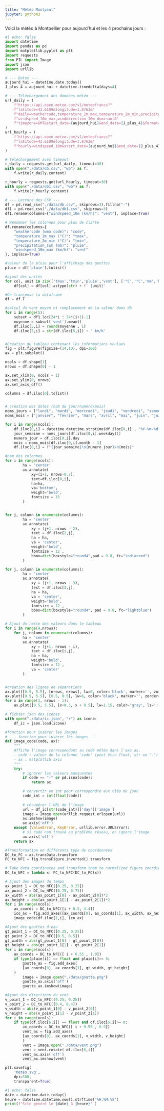 ```yaml
---
title: "Météo Montpeul"
jupyter: python3
---
```


Voici la météo à Montpellier pour aujourd'hui et les 4 prochains jours :

```python
#| echo: false
import datetime
import pandas as pd
import matplotlib.pyplot as plt
import requests
from PIL import Image
import json
import urllib

# --- Dates ---
aujourd_hui = datetime.date.today()
J_plus_4 = aujourd_hui + datetime.timedelta(days=4)

# --- Téléchargement des données météo ---
url_daily = (
    f"https://api.open-meteo.com/v1/meteofrance?"
    f"latitude=43.6109&longitude=3.8763&"
    f"daily=weathercode,temperature_2m_max,temperature_2m_min,precipitation_sum,"
    f"windspeed_10m_max,winddirection_10m_dominant&"
    f"timezone=GMT&start_date={aujourd_hui}&end_date={J_plus_4}&format=csv"
)
url_hourly = (
    f"https://api.open-meteo.com/v1/meteofrance?"
    f"latitude=43.6109&longitude=3.8763&"
    f"hourly=windspeed_10m&start_date={aujourd_hui}&end_date={J_plus_4}&format=csv"
)

# Téléchargement avec timeout
r_daily = requests.get(url_daily, timeout=30)
with open("./data/db.csv", "wb") as f:
    f.write(r_daily.content)

r_hourly = requests.get(url_hourly, timeout=30)
with open("./data/db1.csv", "wb") as f:
    f.write(r_hourly.content)

# --- Lecture des CSV ---
df = pd.read_csv("./data/db.csv", skiprows=3).fillna("-")
df1 = pd.read_csv("./data/db1.csv", skiprows=3)
df1.rename(columns={"windspeed_10m (km/h)": "vent"}, inplace=True)

# Renommer les colonnes pour plus de clarté
df.rename(columns={
    "weathercode (wmo code)": "code",
    "temperature_2m_max (°C)": "tmax",
    "temperature_2m_min (°C)": "tmin",
    "precipitation_sum (mm)": "pluie",
    "windspeed_10m_max (km/h)": "vent"
}, inplace=True)

#valeur de la pluie pour l'affichage des gouttes
pluie = df['pluie'].tolist()

#ajout des unités
for col, unit in zip(['tmax','tmin','pluie','vent'], ['°C','°C','mm','km/h']):
    df[col] = df[col].astype(str) + f' {unit}'

#On transpose la dataframe
df = df.T

#calcul du vent moyen et remplacement de la valeur dans db
for i in range(5):
    subset = df1.loc[24*i : 24*(i+1)-1]
    moyenne = subset['vent'].mean()
    df.iloc[5,i] = round(moyenne , 1)
    df.iloc[5,i] = str(df.iloc[5,i]) + ' km/h'


#Création du tableau contenant les informations voulues
fig = plt.figure(figsize=(14,10), dpi=300)
ax = plt.subplot()

ncols = df.shape[1]
nrows = df.shape[0] - 1

ax.set_xlim(0, ncols + 1)
ax.set_ylim(0, nrows)
ax.set_axis_off()

columns = df.iloc[0].tolist()


# création des dates (nom du jour/numéro/mois)
noms_jours = ["lundi", "mardi", "mercredi", "jeudi", "vendredi", "samedi", "dimanche"]
noms_mois = ["janvier", "février", "mars", "avril", "mai", "juin", "juillet", "août", "septembre", "octobre", "novembre", "décembre"]

for i in range(ncols):
    df.iloc[0,i] = datetime.datetime.strptime(df.iloc[0,i] , "%Y-%m-%d")
    jour_semaine = noms_jours[df.iloc[0,i].weekday()]
    numero_jour = df.iloc[0,i].day
    mois = noms_mois[df.iloc[0,i].month - 1]
    df.iloc[0,i] = f"{jour_semaine}\n{numero_jour}\n{mois}"

#nom des colonnes
for i in range(ncols):
        ha = 'center'
        ax.annotate(
            xy=(i+1, nrows-0.7),
            text=df.iloc[0,i],
            ha=ha,
            va='bottom',
            weight='bold',
            fontsize = 15
        )


for j, column in enumerate(columns):
        ha = 'center'
        ax.annotate(
            xy = (j+1, nrows - 2),
            text = df.iloc[2,j],
            ha = ha,
            va = 'center',
            weight='bold',
            fontsize = 12 ,
            bbox=dict(boxstyle="round4",pad = 0.8, fc="indianred")
        )

for j, column in enumerate(columns):
        ha = 'center'
        ax.annotate(
            xy = (j+1, nrows - 3),
            text = df.iloc[3,j],
            ha = ha,
            va = 'center',
            weight='bold',
            fontsize = 12 ,
            bbox=dict(boxstyle="round4", pad = 0.8, fc="lightblue")
        )

# Ajout du reste des valeurs dans le tableau
for i in range(4,nrows):
    for j, column in enumerate(columns):
        ha = 'center'
        ax.annotate(
            xy = (j+1, nrows - i),
            text = df.iloc[i,j],
            ha = ha,
            weight='bold',
            fontsize = 12 ,
            va = 'center'
        )


#création des lignes de séparations
ax.plot([0.5, 5.5], [nrows, nrows], lw=6, color='black', marker='', zorder=4)
ax.plot([0.5, 5.5], [0.5, 0.5], lw=6, color='black', marker='', zorder=4)
for x in range(1, nrows - 1):
    ax.plot([0.5, 5.5], [x+0.5, x + 0.5], lw=1.15, color='gray', ls=':', zorder=3 , marker='')

# fichier json des icones
with open("./data/ic.json", "r") as icone: 
    df_ic = json.load(icone)

#fonction pour insérer les images
# --- fonction pour insérer les images ---
def image_code(code, ax):
    """
    Affiche l'image correspondant au code météo dans l'axe ax.
    - code : valeur de la colonne 'code' (peut être float, str ou "-")
    - ax : matplotlib axis
    """
    try:
        # ignorer les valeurs manquantes
        if code == "-" or pd.isna(code):
            return ax

        # convertir en int pour correspondre aux clés du json
        code_int = int(float(code))
        
        # récupérer l'URL de l'image
        url = df_ic[str(code_int)]['day']['image']
        image = Image.open(urllib.request.urlopen(url))
        ax.imshow(image)
        ax.axis('off')
    except (ValueError, KeyError, urllib.error.URLError):
        # si code non trouvé ou problème réseau, on ignore l'image
        ax.axis('off')
    return ax

#Transformation en différents type de coordonnées
DC_to_FC = ax.transData.transform
FC_to_NFC = fig.transFigure.inverted().transform

# Take data coordinates and transform them to normalized figure coordinates
DC_to_NFC = lambda x: FC_to_NFC(DC_to_FC(x))

# Ajout des images du temps
ax_point_1 = DC_to_NFC([0.25, 0.25])
ax_point_2 = DC_to_NFC([0.75, 0.75])
ax_width = abs(ax_point_1[0] - ax_point_2[0])*2
ax_height = abs(ax_point_1[1] - ax_point_2[1])*2
for i in range(ncols):
    ax_coords = DC_to_NFC([i + 0.5, 4.4])
    ico_ax = fig.add_axes([ax_coords[0], ax_coords[1], ax_width, ax_height])
    image_code(df.iloc[1,i], ico_ax)

#Ajout des gouttes d'eau
gt_point_1 = DC_to_NFC([0.25, 0.25])
gt_point_2 = DC_to_NFC([0.5, 0.5])
gt_width = abs(gt_point_1[0] - gt_point_2[0])
gt_height = abs(gt_point_1[1] - gt_point_2[1])
for i in range(ncols):
    ax_coords = DC_to_NFC([ i + 0.55 , 1.9])
    if type(pluie[i]) == float and pluie[i]>= 0:
        goutte_ax = fig.add_axes(
        [ax_coords[0], ax_coords[1], gt_width, gt_height]
    )
        image = Image.open("./data/goutte.png")
        goutte_ax.axis('off')
        goutte_ax.imshow(image)

#Ajout des directions du vent
v_point_1 = DC_to_NFC([0.25, 0.25])
v_point_2 = DC_to_NFC([0.4, 0.4])
v_width = abs(v_point_1[0] - v_point_2[0])
v_height = abs(v_point_1[1] - v_point_2[1])
for i in range(ncols):
    if type(df.iloc[6,i]) == float and df.iloc[6,i]>= 0:
        ax_coords = DC_to_NFC([ i + 0.55 , 0.9])
        vent_ax = fig.add_axes(
        [ax_coords[0], ax_coords[1], v_width, v_height]
        ) 
        vent = Image.open("./data/vent.png")
        vent = vent.rotate(-df.iloc[6,i])
        vent_ax.axis('off')
        vent_ax.imshow(vent)

plt.savefig(
    'meteo.svg',
    dpi=300,
    transparent=True)
```

```python
#| echo: false
date = datetime.date.today() 
heure = datetime.datetime.now().strftime('%H:%M:%S')
print(f"Site généré le {date} à {heure}" )
```